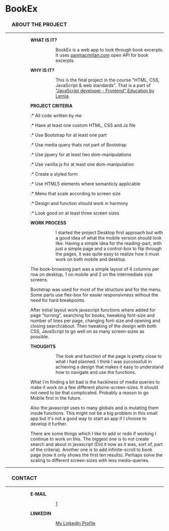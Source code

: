 = Book'''Ex''' =
=== &ensp;&ensp; ABOUT THE PROJECT ===
----

:::: '''WHAT IS IT?'''
:::::: BookEx is a web app to look through book excerpts. It uses [http://panmacmillan.com panmacmillan.com] open API for book excerpts.

:::: '''WHY IS IT?'''
:::::: This is the final project in the course "HTML, CSS, JavaScript & web standards". That is a part of [https://www.lernia.se/utbildning/distans/data-och-it/javascriptutvecklare-frontend-26659 "JavaScript developer - Frontend" Education by Lernia].

:::: '''PROJECT CRITERIA'''
:::::* All code written by me
:::::* Have at least one custom HTML, CSS and Js file
:::::* Use Bootstrap for at least one part
:::::* Use media query thats not part of Bootstrap
:::::* Use jquery for at least two dom-manipulations
:::::* Use vanilla js for at least one dom-manipulation
:::::* Create a styled form
:::::* Use HTML5 elements where semanticly applicable
:::::* Menu that scale according to screen size
:::::* Design and function should work in harmony
:::::* Look good on at least three screen sizes

:::: '''WORK PROCESS'''
:::::: I started the project Desktop first approach but with a good idea of what the mobile version should look like. Having a simple idea for the reading-part, with just a simple page and a control-box to flip through the pages, it was quite easy to realize how it must work on both mobile and desktop.    

:::::: The book-browsing part was a simple layout of 4 columns per row on desktop, 1 on mobile and 2 on the intermediate size screens.

:::::: Bootstrap was used for most of the structure and for the menu. Some parts use flex-box for easier responsivness without the need for hard breakpoints.

:::::: After initial layout work javascript functions where added for page "turning", searching for books, tweaking font-size and number of lines per page, changing font-size and opening and closing search/about. Then tweaking of the design with both CSS, JavaScript to go well on as many screen-sizes as possible.
	
:::: '''THOUGHTS'''
::::::The look and function of the page is pretty close to what i had planned. I think I was successfull in achieving a design that makes it easy to understand how to navigate and use the functions.

:::::: What I'm finding a bit bad is the hackiness of media queries to make it work on a few different phone-screen-sizes. It should not need to be that complicated. Probably a reason to go Mobile first in the future.

:::::: Also the javascript uses to many globals and is mutating them inside functions. This might not be a big problem in this small app but it's not a good way to start an app if I choose to develop it further.

:::::: There are some things which I like to add or redo if working I continue to work on this. The biggest one is to not create search and about in javascript (Did it now as it was, sort of, part of the criteria). Another one is to add infinite-scroll to book page (now it only shows the first ten results). Perhaps solve the scaling to different screen-sizes with less media-queries.
----
=== &ensp;&ensp; CONTACT ===
----
:::: '''E-MAIL'''
:::::: [mailto:andreas.ostlund@spelpunkten.com]
:::: '''LINKEDIN'''
:::::: [https://www.linkedin.com/in/andreas-östlund-42945467 My LinkedIn Profile]
